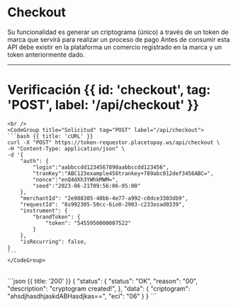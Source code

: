 


# Checkout

Su funcionalidad es generar un criptograma (único) a través de un token de marca que
servirá para realizar un proceso de pago
Antes de consumir esta API debe existir en la plataforma un comercio registrado en la
marca y un token anteriormente dado.


<CheckoutSequence />

---



# Verificación {{ id: 'checkout', tag: 'POST', label: '/api/checkout' }}

<Row>
  <Col>
    <ApiReader
      path="/api/checkout"
      method="POST"
      api={props.refs}
    />
  </Col>
  <Col sticky>

    <br />
    <CodeGroup title="Solicitud" tag="POST" label="/api/checkout">
    ```bash {{ title: 'cURL' }}
    curl -X "POST" https://token-requestor.placetopay.ws/api/checkout \
    -H "Content-Type: application/json" \
    -d '{
        "auth": {
            "login":"aabbccdd1234567890aabbccdd123456",
            "tranKey":"ABC123example456trankey+789abc012def3456ABC=",
            "nonce":"enQ4dXh3YWhkMWM=",
            "seed":"2023-06-21T09:56:06-05:00"
        },
        "merchantId": "2e988305-40bb-4e77-a992-c0dce3303db9",
        "requestId": "8s992305-50cc-6io0-2903-c233osad0339",
        "instrument": {
            "brandToken": {
                "token": "5455950000007522"
            }
        },
        "isRecurring": false,
    }
    ```
    </CodeGroup>
  </Col>
</Row>

<Row>
  <Col>
    <ApiReader
      path="/api/checkout"
      method="post"
      type="response"
      api={props.refs}
    />
  </Col>
  <Col sticky>
    <br />
    <CodeGroup title="Respuesta">
    ```json {{ title: '200' }}
    {
        "status": {
            "status": "OK",
            "reason": "00",
            "description": "cryptogram created!",
        },
        "data": {
            "criptogram": "ahsdjhasdhjaskdABHasdjkas==",
            "eci": "06"
        }
    }
    ```
    </CodeGroup>
  </Col>
</Row>
